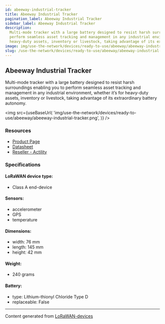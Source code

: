 ```yaml
---
id: abeeway-industrial-tracker
title: Abeeway Industrial Tracker
pagination_label: Abeeway Industrial Tracker
sidebar_label: Abeeway Industrial Tracker
description:
  Multi-mode tracker with a large battery designed to resist harsh surroundings enabling you to
  perform seamless asset tracking and management in any industrial environment, whether it’s for
  heavy-duty assets, inventory or livestock, taking advantage of its extraordinary battery autonomy.
image: img/use-the-network/devices/ready-to-use/abeeway/abeeway-industrial-tracker.png
slug: /use-the-network/devices/ready-to-use/abeeway/abeeway-industrial-tracker
---
```



## Abeeway Industrial Tracker

Multi-mode tracker with a large battery designed to resist harsh surroundings enabling you to
perform seamless asset tracking and management in any industrial environment, whether it’s for
heavy-duty assets, inventory or livestock, taking advantage of its extraordinary battery autonomy.

<img
  src={useBaseUrl(
    'img/use-the-network/devices/ready-to-use/abeeway/abeeway-industrial-tracker.png',
  )}
/>

### Resources

- [Product Page](https://www.abeeway.com/industrial-tracker/)
- [Datasheet](https://www.abeeway.com/wp-content/uploads/2023/05/Abeeway_Products_Industrial_2022-V1.6.pdf)
- [Reseller - Actility](https://market.thingpark.com/abeeway-industrial-tracker-v2.html)

### Specifications

#### LoRaWAN device type:
- Class A end-device

#### Sensors:

- accelerometer
- GPS
- temperature

#### Dimensions:

- width: 76 mm
- length: 145 mm
- height: 42 mm

#### Weight:

- 240 grams

#### Battery:

- type: Lithium-thionyl Chloride Type D
- replaceable: False

---

Content generated from [LoRaWAN-devices](https://github.com/TheThingsNetwork/lorawan-devices)
